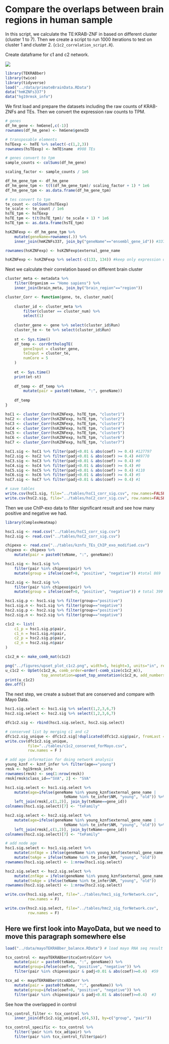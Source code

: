 # Compare the overlaps between brain regions in human sample

In this script, we calculate the TE:KRAB-ZNF in based on different cluster (cluster 1 to 7). Then we create a script to run 1000 iterations to test on cluster 1 and cluster 2. (`c1c2_correlation_script.R`).

Create dataframe for c1 and c2 network.

![](/figures/upset_plot_c1c2.png)

```r
library(TEKRABber)
library(twice)
library(tidyverse)
load("../data/primateBrainData.RData")
data("hmKZNFs337")
data("hg19rmsk_info")
```

We first load and prepare the datasets including the raw counts of KRAB-ZNFs and TEs. Then we convert the expression raw counts to TPM.

```r
# genes
df_hm_gene <- hmGene[,c(-1)]
rownames(df_hm_gene) <- hmGene$geneID

# transposable elements
hsTEexp <- hmTE %>% select(-c(1,2,3))
rownames(hsTEexp) <- hmTE$name  #908 TEs
```

```r
# genes convert to tpm
sample_counts <- colSums(df_hm_gene)

scaling_factor <- sample_counts / 1e6

df_hm_gene_tpm <- df_hm_gene
df_hm_gene_tpm <- t(t(df_hm_gene_tpm)/ scaling_factor + 1) * 1e6
df_hm_gene_tpm <- as.data.frame(df_hm_gene_tpm)

# tes convert to tpm
te_count <- colSums(hsTEexp)
te_scale <- te_count / 1e6
hsTE_tpm <- hsTEexp
hsTE_tpm <- t(t(hsTE_tpm)/ te_scale + 1) * 1e6
hsTE_tpm <- as.data.frame(hsTE_tpm)
```

```r
hsKZNFexp <- df_hm_gene_tpm %>%
    mutate(geneName=rownames(.)) %>%
    inner_join(hmKZNFs337, join_by("geneName"=="ensembl_gene_id")) #337

rownames(hsKZNFexp) <- hsKZNFexp$external_gene_name

hsKZNFexp <- hsKZNFexp %>% select(-c(133, 134)) #keep only expression data
```

Next we calculate their correlation based on different brain cluster

```r
cluster_meta <- metadata %>% 
    filter(Organism == "Homo sapiens") %>%
    inner_join(brain_meta, join_by("brain_region"=="region"))

cluster_Corr <- function(gene, te, cluster_num){
    
    cluster_id <- cluster_meta %>% 
        filter(cluster == cluster_num) %>%
        select(1)
    
    cluster_gene <- gene %>% select(cluster_id$Run)
    cluster_te <- te %>% select(cluster_id$Run)
    
    st <- Sys.time()
    df_temp <- corrOrthologTE(
        geneInput = cluster_gene,
        teInput = cluster_te,
        numCore = 5
    )
    
    et <- Sys.time()
    print(et-st)
    
    df_temp <- df_temp %>%
        mutate(pair = paste0(teName, ":", geneName))
    
    df_temp
}

```

```r
hsC1 <- cluster_Corr(hsKZNFexp, hsTE_tpm, "cluster1")
hsC2 <- cluster_Corr(hsKZNFexp, hsTE_tpm, "cluster2")
hsC3 <- cluster_Corr(hsKZNFexp, hsTE_tpm, "cluster3")
hsC4 <- cluster_Corr(hsKZNFexp, hsTE_tpm, "cluster4")
hsC5 <- cluster_Corr(hsKZNFexp, hsTE_tpm, "cluster5")
hsC6 <- cluster_Corr(hsKZNFexp, hsTE_tpm, "cluster6")
hsC7 <- cluster_Corr(hsKZNFexp, hsTE_tpm, "cluster7")

```

```r
hsC1.sig <- hsC1 %>% filter(padj<0.01 & abs(coef) >= 0.4) #127797
hsC2.sig <- hsC2 %>% filter(padj<0.01 & abs(coef) >= 0.4) #49770
hsC3.sig <- hsC3 %>% filter(padj<0.01 & abs(coef) >= 0.4) #0
hsC4.sig <- hsC4 %>% filter(padj<0.01 & abs(coef) >= 0.4) #0
hsC5.sig <- hsC5 %>% filter(padj<0.01 & abs(coef) >= 0.4) #110
hsC6.sig <- hsC6 %>% filter(padj<0.01 & abs(coef) >= 0.4) #5
hsC7.sig <- hsC7 %>% filter(padj<0.01 & abs(coef) >= 0.4) #1

# save tables
write.csv(hsC1.sig, file="../tables/hsC1_corr_sig.csv", row.names=FALSE)
write.csv(hsC2.sig, file="../tables/hsC2_corr_sig.csv", row.names=FALSE)
```

Then we use ChIP-exo data to filter significant result and see how many positive and negative we had.

```r
library(ComplexHeatmap)

hsc1.sig <- read.csv("../tables/hsC1_corr_sig.csv")
hsc2.sig <- read.csv("../tables/hsC2_corr_sig.csv")

chipexo <- read.csv("../tables/kznfs_TEs_ChIP_exo_modified.csv")
chipexo <- chipexo %>%
    mutate(pair = paste0(teName, ":", geneName))

hsc1.sig <- hsc1.sig %>%
    filter(pair %in% chipexo$pair) %>%
    mutate(group = ifelse(coef>0, "positive", "negative")) #total 869

hsc2.sig <- hsc2.sig %>%
    filter(pair %in% chipexo$pair) %>%
    mutate(group = ifelse(coef>0, "positive", "negative")) # total 399

hsc1.sig.p <- hsc1.sig %>% filter(group=="positive")
hsc1.sig.n <- hsc1.sig %>% filter(group=="negative")
hsc2.sig.p <- hsc2.sig %>% filter(group=="positive")
hsc2.sig.n <- hsc2.sig %>% filter(group=="negative")

c1c2 <- list(
    c1_p = hsc1.sig.p$pair,
    c1_n = hsc1.sig.n$pair,
    c2_p = hsc2.sig.p$pair,
    c2_n = hsc2.sig.n$pair
)

c1c2_m <- make_comb_mat(c1c2)

png("../figures/upset_plot_c1c2.png", width=5, height=3, units="in", res=400)
u_c1c2 <- UpSet(c1c2_m, comb_order=order(-comb_size(c1c2_m)), 
                top_annotation=upset_top_annotation(c1c2_m, add_numbers=TRUE))
print(u_c1c2)
dev.off()
```

The next step, we create a subset that are conserved and compare with Mayo Data.

```r
hsc1.sig.select <- hsc1.sig %>% select(1,2,3,6,7)
hsc2.sig.select <- hsc2.sig %>% select(1,2,3,6,7)

dfc1c2.sig <- rbind(hsc1.sig.select, hsc2.sig.select)

# conserved list by merging c1 and c2
dfc1c2.sig_unique <- dfc1c2.sig[!duplicated(dfc1c2.sig$pair, fromLast = TRUE), ] 
write.csv(dfc1c2.sig_unique, 
          file="../tables/c1c2_conserved_forMayo.csv", 
          row.names = F )

# add age information for doing network analysis
young_kznf <- kznf_infer %>% filter(age=="young")
rmsk <- hg19rmsk_info
rownames(rmsk) <- seq(1:nrow(rmsk))
rmsk[rmsk$class_id=="SVA", 2] <- "SVA"

hsc1.sig.select <- hsc1.sig.select %>%
    mutate(age=ifelse(geneName %in% young_kznf$external_gene_name | 
                          teName %in% te_infer$NM, "young", "old")) %>%
    left_join(rmsk[,c(1,2)], join_by(teName==gene_id))
colnames(hsc1.sig.select)[7] <- "teFamily"

hsc2.sig.select <- hsc2.sig.select %>%
    mutate(age=ifelse(geneName %in% young_kznf$external_gene_name | 
                          teName %in% te_infer$NM, "young", "old")) %>%
    left_join(rmsk[,c(1,2)], join_by(teName==gene_id))
colnames(hsc2.sig.select)[7] <- "teFamily"

# add node age
hsc1.sig.select <- hsc1.sig.select %>%
    mutate(znfAge = ifelse(geneName %in% young_kznf$external_gene_name, "young", "old")) %>%
    mutate(teAge = ifelse(teName %in% te_infer$NM, "young", "old"))
rownames(hsc1.sig.select) <- 1:nrow(hsc1.sig.select)

hsc2.sig.select <- hsc2.sig.select %>%
    mutate(znfAge = ifelse(geneName %in% young_kznf$external_gene_name, "young", "old")) %>%
    mutate(teAge = ifelse(teName %in% te_infer$NM, "young", "old"))
rownames(hsc2.sig.select) <- 1:nrow(hsc2.sig.select)

write.csv(hsc1.sig.select, file="../tables/hmc1_sig_forNetwork.csv",
          row.names = F)

write.csv(hsc2.sig.select, file="../tables/hmc2_sig_forNetwork.csv",
          row.names = F)
```

## Here we first look into MayoData, but we need to move this paragraph somewhere else

```r
load("../data/mayoTEKRABber_balance.RData") # load mayo RNA seq result

tcx_control <- mayoTEKRABber$tcxControlCorr %>% 
    mutate(pair = paste0(teName, ":", geneName)) %>%
    mutate(group=ifelse(coef>0, "positive", "negative")) %>%
    filter(pair %in% chipexo$pair & padj<0.01 & abs(coef)>=0.4)  #59

tcx_ad <- mayoTEKRABber$tcxADCorr %>% 
    mutate(pair = paste0(teName, ":", geneName)) %>%
    mutate(group=ifelse(coef>0, "positive", "negative")) %>%
    filter(pair %in% chipexo$pair & padj<0.01 & abs(coef)>=0.4)  #3
```

See how the overlapped in control

```r
tcx_control_filter <- tcx_control %>%
    inner_join(dfc1c2.sig_unique[,c(4,5)], by=c("group", "pair"))

tcx_control_specific <- tcx_control %>%
    filter(!pair %in% tcx_ad$pair) %>%
    filter(pair %in% tcx_control_filter$pair)


```
